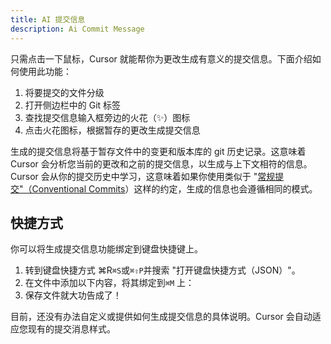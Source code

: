```yaml
---
title: AI 提交信息
description: Ai Commit Message
---
```


 
只需点击一下鼠标，Cursor 就能帮你为更改生成有意义的提交信息。下面介绍如何使用此功能：

1. 将要提交的文件分级
2. 打开侧边栏中的 Git 标签
3. 查找提交信息输入框旁边的火花（✨）图标
4. 点击火花图标，根据暂存的更改生成提交信息

生成的提交信息将基于暂存文件中的变更和版本库的 git 历史记录。这意味着 Cursor 会分析您当前的更改和之前的提交信息，以生成与上下文相符的信息。Cursor 会从你的提交历史中学习，这意味着如果你使用类似于 "[常规提交"（Conventional Commits](https://www.conventionalcommits.org/)）这样的约定，生成的信息也会遵循相同的模式。

## 快捷方式

你可以将生成提交信息功能绑定到键盘快捷键上。

1. 转到键盘快捷方式 ⌘R`⌘S`或`⌘⇧P`并搜索 "打开键盘快捷方式（JSON）"。
2. 在文件中添加以下内容，将其绑定到`⌘M` 上：
3. 保存文件就大功告成了！

目前，还没有办法自定义或提供如何生成提交信息的具体说明。Cursor 会自动适应您现有的提交消息样式。